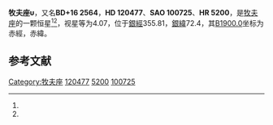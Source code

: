 {{Starbox begin
| name = 牧夫座υ
}}
{{Starbox observe
| epoch = [[J2000.0|J2000.0]]
| constell = [[牧夫座|牧夫座]]<ref name=SIMBAD>{{cite web
 | url=http://simbad.u-strasbg.fr/simbad/sim-id?Ident=HR+5200
 | title=Pulsating variable Star
 | publisher=Centre de Données astronomiques de Strasbourg
 | work=SIMBAD
 | accessdate=2012-07-13
 | archive-date=2019-07-17
 | archive-url=https://web.archive.org/web/20190717013017/http://simbad.u-strasbg.fr/simbad/sim-id?Ident=HR+5200
 | dead-url=no
 }}</ref><ref name=DATA>{{cite web
 | url=http://vizier.u-strasbg.fr/viz-bin/VizieR-5?-out.add=.&-source=5050&-corr=PK=HR&-out.max=9999&HR=5200
 | title=VizieR Detailed Page
 | accessdate=2012-07-13
 | archive-date=2016-03-04
 | archive-url=https://web.archive.org/web/20160304204206/http://vizier.u-strasbg.fr/viz-bin/VizieR-5?-out.add=.&-source=5050&-corr=PK=HR&-out.max=9999&HR=5200
 | dead-url=no
 }}</ref>
| 星官 = 
| ra = {{RA|13|49|28.6}}<ref name=SIMBAD /><ref name=DATA />
| dec = {{DEC|+15|47|52}}<ref name=SIMBAD /><ref name=DATA />
| appmag_v = 4.07<ref name=SIMBAD /><ref name=DATA />
}}
{{Starbox character
| class = K5.5III<ref name=SIMBAD /><ref name=DATA />
| b-v = 1.52<ref name=SIMBAD /><ref name=DATA />
| u-b = 1.87<ref name=SIMBAD /><ref name=DATA />
| r-i = 0.87<ref name=SIMBAD /><ref name=DATA />
| variable = 
}}
{{Starbox astrometry
| radial_v = 1.87
| prop_mo_ra = -6
| parallax = 0.011
| p_error = 
}}
{{Starbox catalog
| names =BD+16 2564，[[SAO星表|SAO]] 100725，[[HD星表|HD]] 120477，[[HR星表|HR]] 5200}}
{{Starbox reference |Simbad=HR+5200}}
{{Starbox end}}

'''牧夫座υ'''，又名'''BD+16 2564'''，'''HD 120477'''、'''SAO 100725'''、'''HR 5200'''，是[[牧夫座|牧夫座]]的一颗恒星<ref name=SIMBAD /><ref name=DATA />，视星等为4.07，位于[[銀道座標系|銀經]]355.81，[[銀道座標系|銀緯]]72.4，其[[B1900.0|B1900.0]]坐标为赤經{{RA|13|44|39.2}}，赤緯{{DEC|+16|72.4|38}}。

== 参考文献 ==
{{reflist}}

{{star-stub}}

{{牧夫座恒星}}
{{星官|右摄提|3|6}}

[[Category:牧夫座|Category:牧夫座]]
[[Category:HD和HDE天體|120477]]
[[Category:HR天體|5200]]
[[Category:SAO天體|100725]]